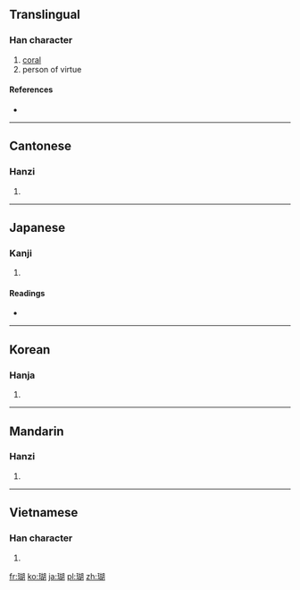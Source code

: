 ==Translingual==

===Han character===
{{Han char|rn=96|rad=玉|as=09|sn=13|four=1712<sub>0</sub>|canj=一土十口月 (MGJRB)}}

# [[coral]]
# person of virtue

====References====
* {{Han ref|kx=0738.040|dkj=21126|dj=1148.240|hdz=21125.090|uh=745A|ud=29786|bh=B7E4|bd=47076}}

----

==Cantonese==

===Hanzi===
{{yue-hanzi|jyut=|y=wu4}}

# {{defn|Cantonese|sort=玉09}}

----

==Japanese==

===Kanji===
{{ja-kanji|grade=|rs=玉09}}

# {{defn|Japanese|sort=玉09}}

====Readings====
* {{ja-readings|on=[[こ]] (ko), [[ご]] (go)|kun=|nanori=}}

----

==Korean==

===Hanja===
{{ko-hanja|hangeul=호|eumhun=|rv=ho|mr=ho|y=ho}}

# {{defn|Korean|sort=玉09}}

----

==Mandarin==

===Hanzi===
{{cmn-hanzi|pin=[[hú]] ([[hu2]])|wg=hu<sup>2</sup>}}

# {{defn|Mandarin|sort=玉09}}

----

==Vietnamese==

===Han character===
{{vi-hantu|[[hô]], [[hồ]]|rs=玉09}}

# {{defn|Vietnamese|sort=玉09}}

[[fr:瑚]]
[[ko:瑚]]
[[ja:瑚]]
[[pl:瑚]]
[[zh:瑚]]
